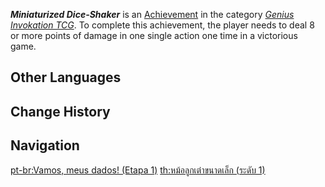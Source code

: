 {{Achievement Infobox
|title        = Miniaturized Dice-Shaker
|id           = 80221
|order id     = 202
|category     = Genius Invokation TCG (Achievement)
|description  = Deal 8 or more points of damage in one single action a total of 1 time(s) in victorious games.
|requirements = 
|primogems    = 5
|tracking     = Tracks total amount.
|topic        = 
|type         = 
|set          = Miniaturized Dice-Shaker
|tier         = 1
|tiers_total  = 3
}}
'''''Miniaturized Dice-Shaker''''' is an [[Achievement]] in the category ''[[Genius Invokation TCG (Achievement)|Genius Invokation TCG]]''. To complete this achievement, the player needs to deal 8 or more points of damage in one single action one time in a victorious game.
<!--
==Gameplay Notes==
* 

==Trivia==
* 

==Gallery==
{{Preview
|size=300px
|file=
|caption=
}}

==Video Guides==
{{EVT
|video1   = 
|caption1 = 
}}
-->
==Other Languages==
{{Other Languages|Transclude=Miniaturized Dice-Shaker}}

==Change History==
{{Change History|3.3|page=Miniaturized Dice-Shaker}}
<!--
==References==
{{Reflist}}
-->
==Navigation==
{{Achievement Navbox}}

[[pt-br:Vamos, meus dados! (Etapa 1)]]
[[th:หม้อลูกเต๋าขนาดเล็ก (ระดับ 1)]]